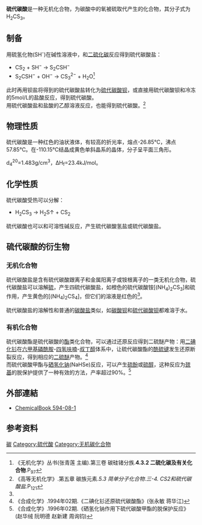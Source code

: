 {{NoteTA|G1=Chemistry}}
{{Chembox
|   ImageFile = Trithiocarbonic acid.svg
|   ImageSize = 200px
|   ImageFile1 = Thiocarbonic-acid-2D.png
|   ImageSize1 = 200px
|   IUPACName = Thiocarbonic acid
|   OtherNames = 三硫代碳酸
| Section1 = {{Chembox Identifiers
| CASNo = 594-08-1
| CASNo_Ref = {{cascite|changed|??}}
| CASNo1 = 594-08-1 
| CASNo1_Ref = {{cascite|correct|??}}
|    RTECS  =  
|    SMILES  =  C(=S)(S)S
|    PubChem  =  68982
|   ChemSpiderID_Ref  = {{chemspidercite|changed|chemspider}}|  ChemSpiderID  =  62204
|   EINECS  =  209-822-6
|   StdInChI_Ref  = {{stdinchicite|changed|chemspider}}|  StdInChI  =  1S/CH2S3/c2-1(3)4/h(H2,2,3,4)
|   StdInChIKey_Ref  = {{stdinchicite|changed|chemspider}}|  StdInChIKey  =  HIZCIEIDIFGZSS-UHFFFAOYSA-N
|   MeSHName  =  C013321
|   ChEBI_Ref  = {{ebicite|changed|EBI}}|  ChEBI  =  36967
}}
| Section2 = {{Chembox Properties
|   Formula = H<sub>2</sub>CS<sub>3</sub>
|   MolarMass = 110.22 
|   Appearance = 红色油状液体
|   Density = (液) 1.483 g/cm<sup>3</sup>
|   Solubility =  
|   MeltingPt = 246.3K
|   BoilingPt = 331K
|   Boiling_notes  = 
|   Viscosity =  
  }}
| Section7 = {{Chembox Hazards
|   FlashPt =  
| EUHazardSymbol = 
| NFPA-H = 
| NFPA-F = 
| NFPA-R = 
| NFPA-O = 
| RPhrases = 
| SPhrases = 
  }}
| Section8 = {{Chembox Related
|   Function = 
|   OtherFunctn = 
|   OtherCpds = [[碳酸|碳酸]]、[[硒代碳酸|硒代碳酸]]、[[硫代硫酸|硫代硫酸]]}}
}}

'''硫代碳酸'''是一种无机化合物，为碳酸中的氧被硫取代产生的化合物，其分子式为H<sub>2</sub>CS<sub>3</sub>。

== 制备 ==
用硫氢化物(SH<sup>-</sup>)在碱性溶液中，和[[二硫化碳|二硫化碳]]反应得到硫代碳酸盐：
*CS<sub>2</sub> + SH<sup>−</sup> → S<sub>2</sub>CSH<sup>−</sup>
*S<sub>2</sub>CSH<sup>−</sup> + OH<sup>−</sup> → CS<sub>3</sub><sup>2−</sup> + H<sub>2</sub>O<ref>《无机化学》丛书(张青莲 主编).第三卷 碳硅锗分族.'''4.3.2 二硫化碳及有关化合物'''.P<sub>97</sub></ref>

此时再用钡盐将得到的硫代碳酸盐转化为[[硫代碳酸钡|硫代碳酸钡]]，或直接用硫代碳酸钡和冷冻的5mol/L的盐酸反应，得到硫代碳酸。<br />

用硫代碳酸盐和盐酸的乙醇溶液反应，也能得到硫代碳酸。<ref name=gdwj>《高等无机化学》.第五章 碳族元素.''5.3 简单分子化合物''.''三-4. CS2和硫代碳酸盐''.P<sub>121</sub></ref>

== 物理性质 ==
硫代碳酸是一种红色的油状液体，有较高的折光率，熔点-26.85℃，沸点57.85℃。在-110.15℃结晶成黄色单斜晶系的晶体，分子呈平面三角形。

d<sub>4</sub><sup>20</sup>=1.483g/cm<sup>3</sup>，ΔH<sub>f</sub>=23.4kJ/mol。

== 化学性质 ==
硫代碳酸受热可以分解：
* H<sub>2</sub>CS<sub>3</sub> → H<sub>2</sub>S↑ + CS<sub>2</sub>

硫代碳酸也可以和可溶性碱反应，产生硫代碳酸氢盐或硫代碳酸盐。

== 硫代碳酸的衍生物 ==
===无机化合物===
硫代碳酸盐是含有硫代碳酸跟离子和金属阳离子或铵根离子的一类无机化合物，硫代碳酸盐可以溶解[[硫|硫]]，产生四硫代碳酸盐，如橙色的硫代碳酸铵[(NH<sub>4</sub>)<sub>2</sub>CS<sub>3</sub>]和硫作用，产生黄色的[(NH<sub>4</sub>)<sub>2</sub>CS<sub>4</sub>]，但它们的溶液是红色的<ref name=gdwj />。

硫代碳酸盐的溶解性和普通的[[碳酸盐|碳酸盐]]类似，如[[碳酸钡|碳酸钡]]和[[硫代碳酸钡|硫代碳酸钡]]都难溶于水。

===有机化合物===
硫代碳酸酯是硫代碳酸的[[酯|酯]]类化合物，可以通过还原反应得到二硫醚产物：用[[二碘化钐|二碘化钐]]在[[六甲基磷酰胺|六甲基磷酰胺]]-[[四氢呋喃|四氢呋喃]]-[[叔丁醇|叔丁醇]]体系中，让硫代碳酸酯的[[酰硫键|酰硫键]]发生还原断裂反应，得到相应的[[二硫醚|二硫醚]]产物。<ref>《合成化学》.1994年02期.《二碘化钐还原硫代碳酸酯》(张永敏 蒋华江)</ref><br />

而硫代碳酸甲酯与[[硒氢化钠|硒氢化钠]](NaHSe)反应，可以产生[[硫酚|硫酚]]或[[硫醇|硫醇]]，这种反应为[[巯基|巯基]]的脱保护提供了一种有效的方法，产率超过90%。<ref>《合成化学》.1996年02期.《硒氢化钠作用下硫代碳酸甲酯的脱保护反应》(赵华绒  阮明德  赵新建  周询钧)</ref>

== 外部連結 == 
*[http://www.chemicalbook.com/ProdSupplierGWCB5879708_EN.htm ChemicalBook 594-08-1] {{Wayback|url=http://www.chemicalbook.com/ProdSupplierGWCB5879708_EN.htm |date=20190626101814 }}

== 参考资料 ==
{{reflist|}}

{{氢化合物}}
{{无机碳化合物}}
{{硫化合物}}

[[Category:无机酸|碳]]
[[Category:硫代酸|Category:硫代酸]]
[[Category:无机碳化合物|Category:无机碳化合物]]